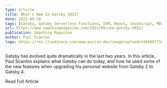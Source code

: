 ```yaml
---
type: article
title: What's New In Gatsby 2022?
date: 2022-09-20
tags: [Gatsby, Gatsby Serverless Functions, SSR, React, JavaScript, MDX, Tailwind]
url: https://www.smashingmagazine.com/2022/09/new-gatsby-2022/
publication: Smashing Magazine
author: Paul Scanlon
logo: https://res.cloudinary.com/www-paulie-dev/image/upload/v1658077182/paulie.dev/Logos/smashing-magazine-logo_rhvh4j.png
---
```


Gatsby has evolved quite dramatically in the last two years. In this article, Paul Scanlon explains what Gatsby can do
today, and how he used some of the new features when upgrading his personal website from Gatsby 2 to Gatsby 4.

<CtaExternal href='https://www.smashingmagazine.com/2022/09/new-gatsby-2022/'>Read Full Article</CtaExternal>

<Tweet id='https://twitter.com/smashingmag/status/1572150235870240768' />
